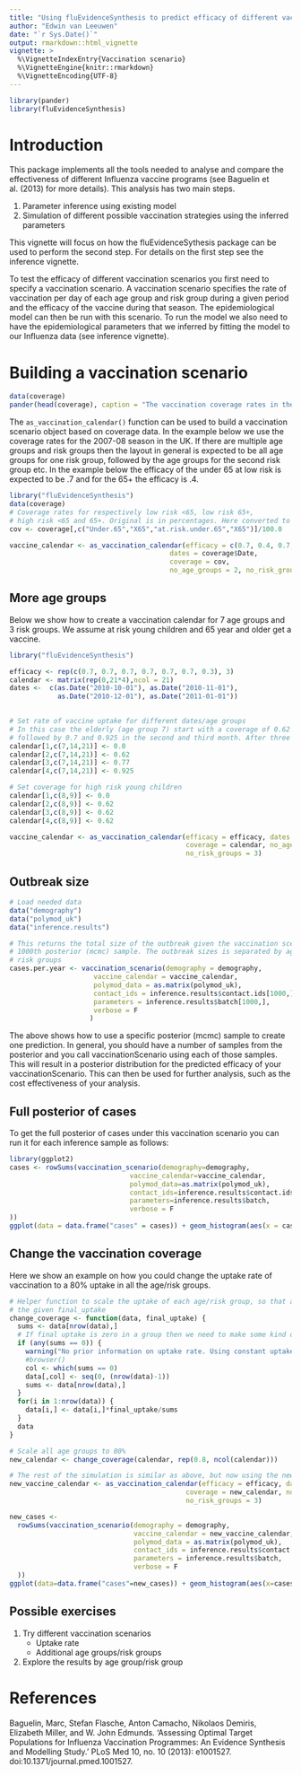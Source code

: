 ```yaml
---
title: "Using fluEvidenceSynthesis to predict efficacy of different vaccination scenarios"
author: "Edwin van Leeuwen"
date: "`r Sys.Date()`"
output: rmarkdown::html_vignette
vignette: >
  %\VignetteIndexEntry{Vaccination scenario}
  %\VignetteEngine{knitr::rmarkdown}
  %\VignetteEncoding{UTF-8}
---
```


```r
library(pander)
library(fluEvidenceSynthesis)
```

# Introduction

This package implements all the tools needed to analyse and compare the effectiveness of different Influenza vaccine programs (see Baguelin et al. (2013) for more details). This analysis has two main steps.

#. Parameter inference using existing model
#. Simulation of different possible vaccination strategies using the inferred parameters

This vignette will focus on how the fluEvidenceSythesis package can be used to perform the second step. For details on the first step see the inference vignette.

To test the efficacy of different vaccination scenarios you first need to specify a vaccination scenario. A vaccination scenario specifies the rate of vaccination per day of each age group and risk group during a given period and the efficacy of the vaccine during that season. The epidemiological model can then be run with this scenario. To run the model we also need to have the epidemiological parameters that we inferred by fitting the model to our Influenza data (see inference vignette).

# Building a vaccination scenario

```r
data(coverage)
pander(head(coverage), caption = "The vaccination coverage rates in the UK in season 2007-08. Note that this only shows the first 6 weeks of data")
```

The `as_vaccination_calendar()` function can be used to build a vaccination scenario object based on coverage data. In the example below we use the coverage rates for the 2007-08 season in the UK. If there are multiple age groups and risk groups then the layout in general is expected to be all age groups for one risk group, followed by the age groups for the second risk group etc. In the example below the efficacy of the under 65 at low risk is expected to be $.7$ and for the 65+ the efficacy is $.4$.

```r
library("fluEvidenceSynthesis")
data(coverage)
# Coverage rates for respectively low risk <65, low risk 65+,
# high risk <65 and 65+. Original is in percentages. Here converted to fraction
cov <- coverage[,c("Under.65","X65","at.risk.under.65","X65")]/100.0

vaccine_calendar <- as_vaccination_calendar(efficacy = c(0.7, 0.4, 0.7, 0.4), 
                                        dates = coverage$Date,
                                        coverage = cov, 
                                        no_age_groups = 2, no_risk_groups = 2)
```

## More age groups

Below we show how to create a vaccination calendar for 7 age groups and 3 risk groups. We assume at risk young children and 65 year and older get a vaccine.
```r
library("fluEvidenceSynthesis")

efficacy <- rep(c(0.7, 0.7, 0.7, 0.7, 0.7, 0.7, 0.3), 3)
calendar <- matrix(rep(0,21*4),ncol = 21)
dates <-  c(as.Date("2010-10-01"), as.Date("2010-11-01"),
            as.Date("2010-12-01"), as.Date("2011-01-01"))

  
# Set rate of vaccine uptake for different dates/age groups
# In this case the elderly (age group 7) start with a coverage of 0.62 in the first month
# followed by 0.7 and 0.925 in the second and third month. After three months the total uptake will be.
calendar[1,c(7,14,21)] <- 0.0
calendar[2,c(7,14,21)] <- 0.62
calendar[3,c(7,14,21)] <- 0.77
calendar[4,c(7,14,21)] <- 0.925

# Set coverage for high risk young children
calendar[1,c(8,9)] <- 0.0
calendar[2,c(8,9)] <- 0.62
calendar[3,c(8,9)] <- 0.62
calendar[4,c(8,9)] <- 0.62

vaccine_calendar <- as_vaccination_calendar(efficacy = efficacy, dates = dates, 
                                            coverage = calendar, no_age_groups = 7,
                                            no_risk_groups = 3)
```

## Outbreak size

```r
# Load needed data
data("demography")
data("polymod_uk")
data("inference.results")

# This returns the total size of the outbreak given the vaccination scenario and the
# 1000th posterior (mcmc) sample. The outbreak sizes is separated by age group and 
# risk groups
cases.per.year <- vaccination_scenario(demography = demography,
                     vaccine_calendar = vaccine_calendar,
                     polymod_data = as.matrix(polymod_uk),
                     contact_ids = inference.results$contact.ids[1000,],
                     parameters = inference.results$batch[1000,],
                     verbose = F
                    )
```

The above shows how to use a specific posterior (mcmc) sample to create one prediction. In general, you should have a number of samples from the posterior and you call vaccinationScenario using each of those samples. This will result in a posterior distribution for the predicted efficacy of your vaccinationScenario. This can then be used for further analysis, such as the cost effectiveness of your analysis.

## Full posterior of cases

To get the full posterior of cases under this vaccination scenario you can run it for each inference sample as follows:

```r
library(ggplot2)
cases <- rowSums(vaccination_scenario(demography=demography,
                              vaccine_calendar=vaccine_calendar,
                              polymod_data=as.matrix(polymod_uk),
                              contact_ids=inference.results$contact.ids,
                              parameters=inference.results$batch,
                              verbose = F
))
ggplot(data = data.frame("cases" = cases)) + geom_histogram(aes(x = cases), bins = 25)
```

## Change the vaccination coverage

Here we show an example on how you could change the uptake rate of vaccination to a 80% uptake in all the age/risk groups.

```r
# Helper function to scale the uptake of each age/risk group, so that at the end of the vaccination period the vaccination is equal to 
# the given final_uptake
change_coverage <- function(data, final_uptake) {
  sums <- data[nrow(data),]
  # If final uptake is zero in a group then we need to make some kind of assumption on uptake rate over time
  if (any(sums == 0)) {
    warning("No prior information on uptake rate. Using constant uptake rate")
    #browser()
    col <- which(sums == 0)
    data[,col] <- seq(0, (nrow(data)-1))
    sums <- data[nrow(data),]    
  }
  for(i in 1:nrow(data)) {
    data[i,] <- data[i,]*final_uptake/sums
  }
  data
}

# Scale all age groups to 80%
new_calendar <- change_coverage(calendar, rep(0.8, ncol(calendar)))

# The rest of the simulation is similar as above, but now using the new_calendar
new_vaccine_calendar <- as_vaccination_calendar(efficacy = efficacy, dates = dates, 
                                            coverage = new_calendar, no_age_groups = 7,
                                            no_risk_groups = 3)

new_cases <- 
  rowSums(vaccination_scenario(demography = demography,
                               vaccine_calendar = new_vaccine_calendar,
                               polymod_data = as.matrix(polymod_uk),
                               contact_ids = inference.results$contact.ids,
                               parameters = inference.results$batch,
                               verbose = F
  ))
ggplot(data=data.frame("cases"=new_cases)) + geom_histogram(aes(x=cases),bins=25)
```

## Possible exercises

1. Try different vaccination scenarios
    - Uptake rate
    - Additional age groups/risk groups
2. Explore the results by age group/risk group

# References

Baguelin, Marc, Stefan Flasche, Anton Camacho, Nikolaos Demiris, Elizabeth Miller, and W. John Edmunds. ‘Assessing Optimal Target Populations for Influenza Vaccination Programmes: An Evidence Synthesis and Modelling Study.’ PLoS Med 10, no. 10 (2013): e1001527. doi:10.1371/journal.pmed.1001527.

